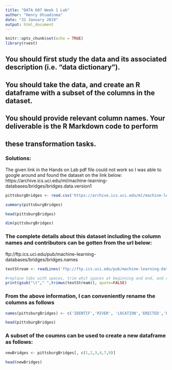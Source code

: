 ```yaml
---
title: "DATA 607 Week 1 Lab"
author: "Henry Otuadinma"
date: "31 January 2019"
output: html_document
---
```


```r
knitr::opts_chunk$set(echo = TRUE)
library(rvest)
```

## You should first study the data and its associated description (i.e. "data dictionary"). 
## You should take the data, and create an R dataframe with a subset of the columns in the dataset. 
## You should provide relevant column names. Your deliverable is the R Markdown code to perform 
## these transformation tasks.

### Solutions:

The given link in the Hands on Lab pdf file could not work so I was able to google around and found the dataset on the link below:
https://archive.ics.uci.edu/ml/machine-learning-databases/bridges/bridges.data.version1

```r
pittsburgBridges <- read.csv('https://archive.ics.uci.edu/ml/machine-learning-databases/bridges/bridges.data.version1', header=TRUE,na.strings = "?")
```

```r
summary(pittsburgBridges)

```




```r
head(pittsburgBridges)

```

```r
dim(pittsburgBridges)

```

### The complete details about this dataset including the column names and contributors can be gotten from the url below:
ftp://ftp.ics.uci.edu/pub/machine-learning-databases/bridges/bridges.names

```r
textStream <- readLines('ftp://ftp.ics.uci.edu/pub/machine-learning-databases/bridges/bridges.names')

```

```r
#replace tabs with spaces, trim whit spaces at beginning and end, and remove quotations
print(gsub("\t"," ",trimws(textStream)), quote=FALSE)
```

### From the above information, I can conveniently rename the columns as follows

```r
names(pittsburgBridges) <- c('IDENTIF','RIVER', 'LOCATION','ERECTED','PURPOSE','LENGTH','LANES','CLEAR-G','T-OR-D','MATERIAL','SPAN','REL-L','TYPE')

```

```r
head(pittsburgBridges)
```

### A subset of the coumns can be used to create a new dataframe as follows:

```r
newBridges <- pittsburgBridges[, c(1,2,3,4,7,9)]
```

```r
head(newBridges)
```